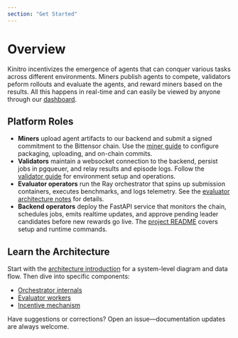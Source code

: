 ```yaml
---
section: "Get Started"
---
```


# Overview

Kinitro incentivizes the emergence of agents that can conquer various tasks across different environments.
Miners publish agents to compete, validators peform rollouts and evaluate the agents, and reward miners
based on the results. All this happens in real-time and can easily be viewed by anyone through our [dashboard](https://kinitro.ai/dashboard).

## Platform Roles

-   **Miners** upload agent artifacts to our backend and submit a signed commitment to the Bittensor chain. Use the [miner guide](./miner.md) to configure packaging, uploading, and on-chain commits.
-   **Validators** maintain a websocket connection to the backend, persist jobs in pgqueuer, and relay results and episode logs. Follow the [validator guide](./validator/validator.md) for environment setup and operations.
-   **Evaluator operators** run the Ray orchestrator that spins up submission containers, executes benchmarks, and logs telemetry. See the [evaluator architecture notes](./architecture/evaluator.md) for details.
-   **Backend operators** deploy the FastAPI service that monitors the chain, schedules jobs, emits realtime updates, and approve pending leader candidates before new rewards go live. The [project README](../README.md) covers setup and runtime commands.

## Learn the Architecture

Start with the [architecture introduction](./architecture/introduction.md) for a system-level diagram and data flow. Then dive into specific components:

-   [Orchestrator internals](./architecture/orchestrator.md)
-   [Evaluator workers](./architecture/evaluator.md)
-   [Incentive mechanism](./architecture/incentive.md)

Have suggestions or corrections? Open an issue—documentation updates are always welcome.
